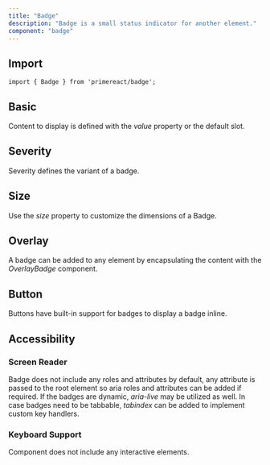 ```yaml
---
title: "Badge"
description: "Badge is a small status indicator for another element."
component: "badge"
---
```


## Import

```tsx
import { Badge } from 'primereact/badge';
```

## Basic

Content to display is defined with the _value_ property or the default slot.

<DocComponentViewer name="badge:basic-demo" />

## Severity

Severity defines the variant of a badge.

<DocComponentViewer name="badge:severity-demo" />

## Size

Use the _size_ property to customize the dimensions of a Badge.

<DocComponentViewer name="badge:size-demo" />

## Overlay

A badge can be added to any element by encapsulating the content with the _OverlayBadge_ component.

<DocComponentViewer name="badge:overlay-demo" />

## Button

Buttons have built-in support for badges to display a badge inline.

<DocComponentViewer name="badge:button-demo" />

## Accessibility

### Screen Reader

Badge does not include any roles and attributes by default, any attribute is passed to the root element so aria roles and attributes can be added if required. If the badges are dynamic, _aria-live_ may be utilized as well. In case badges need to be tabbable, _tabindex_ can be added to implement custom key handlers.

### Keyboard Support

Component does not include any interactive elements.